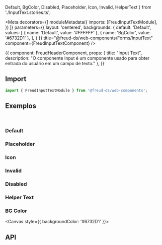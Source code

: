   Default,
  BgColor,
  Disabled,
  Placeholder,
  Icon, Invalid, HelperText
} from './InputText.stories.ts';

<Meta
  decorators={[
    moduleMetadata({
      imports: [FreudInputTextModule],
    })
  ]}
  parameters={{
    layout: 'centered',
    backgrounds: {
      default: 'Default',
      values: [
        { name: 'Default', value: '#FFFFFF' },
        { name: 'BgColor', value: '#6732D1' },
      ],
    }
  }}
title="@freud-ds/web-components/Forms/InputText" component={FreudInputTextComponent} />

<Story name="Storyname-hidden">
  {{
    component: FreudHeaderComponent,
    props: {
      title: "Input Text",
      description: "O componente Input é um componente usado para obter entrada do usuário em um campo de texto."
    },
  }}
</Story>

## <a id="importing"></a>Import

```ts
import { FreudInputTextModule } from '@freud-ds/web-components';
```

## <a id="exemplos"></a>Exemplos
<br />

### Default
<Canvas>
  <Story story={Default}/>
</Canvas>

### Placeholder
<Canvas>
  <Story story={Placeholder}/>
</Canvas>

### Icon
<Canvas>
  <Story story={Icon}/>
</Canvas>

### Invalid
<Canvas>
  <Story story={Invalid}/>
</Canvas>

### Disabled
<Canvas>
  <Story story={Disabled}/>
</Canvas>

### Helper Text
<Canvas>
  <Story story={HelperText}/>
</Canvas>

### BG Color
<Canvas style={{ backgroundColor: '#6732D1' }}>
  <Story story={BGColor}/>
</Canvas>

## <a id="api"></a>API

<ArgsTable of={FreudInputTextComponent} />
